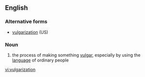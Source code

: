 ==English==
===Alternative forms===
*[[vulgarization]] (US)

===Noun===
{{en-noun}}

#{{UK}} the process of making something [[vulgar]], especially by using the [[language]] of ordinary people

[[vi:vulgarization]]